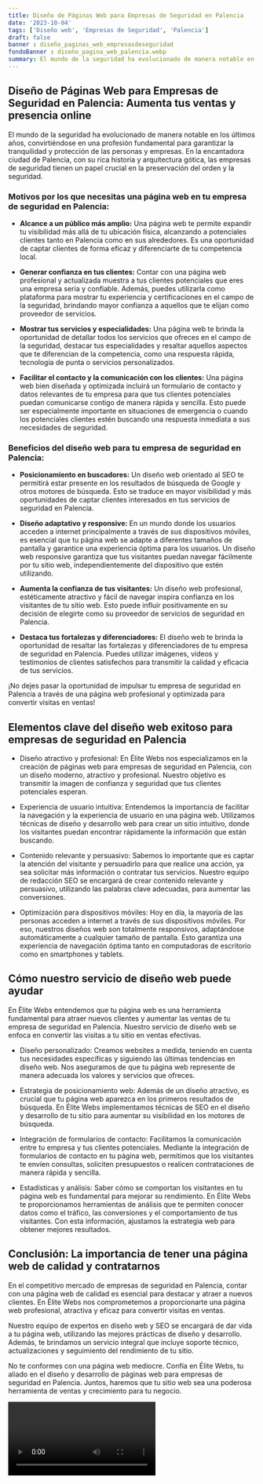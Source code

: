 ```yaml
---
title: Diseño de Páginas Web para Empresas de Seguridad en Palencia
date: '2023-10-04'
tags: ['Diseño web', 'Empresas de Seguridad', 'Palencia']
draft: false
banner : diseño_paginas_web_empresasdeseguridad
fondoBanner : diseño_pagina_web_palencia.webp
summary: El mundo de la seguridad ha evolucionado de manera notable en los últimos años, convirtiéndose en una profesión fundamental para garantizar la tranquilidad y protección de las personas y empresas. En la encantadora ciudad de Palencia, con su rica historia y arquitectura gótica, las empresas de seguridad tienen un papel crucial en la preservación del orden y la seguridad.
---
```


## Diseño de Páginas Web para Empresas de Seguridad en Palencia: Aumenta tus ventas y presencia online

El mundo de la seguridad ha evolucionado de manera notable en los últimos años, convirtiéndose en una profesión fundamental para garantizar la tranquilidad y protección de las personas y empresas. En la encantadora ciudad de Palencia, con su rica historia y arquitectura gótica, las empresas de seguridad tienen un papel crucial en la preservación del orden y la seguridad.

### Motivos por los que necesitas una página web en tu empresa de seguridad en Palencia:

- **Alcance a un público más amplio:** Una página web te permite expandir tu visibilidad más allá de tu ubicación física, alcanzando a potenciales clientes tanto en Palencia como en sus alrededores. Es una oportunidad de captar clientes de forma eficaz y diferenciarte de tu competencia local.

- **Generar confianza en tus clientes:** Contar con una página web profesional y actualizada muestra a tus clientes potenciales que eres una empresa seria y confiable. Además, puedes utilizarla como plataforma para mostrar tu experiencia y certificaciones en el campo de la seguridad, brindando mayor confianza a aquellos que te elijan como proveedor de servicios.

- **Mostrar tus servicios y especialidades:** Una página web te brinda la oportunidad de detallar todos los servicios que ofreces en el campo de la seguridad, destacar tus especialidades y resaltar aquellos aspectos que te diferencian de la competencia, como una respuesta rápida, tecnología de punta o servicios personalizados.

- **Facilitar el contacto y la comunicación con los clientes:** Una página web bien diseñada y optimizada incluirá un formulario de contacto y datos relevantes de tu empresa para que tus clientes potenciales puedan comunicarse contigo de manera rápida y sencilla. Esto puede ser especialmente importante en situaciones de emergencia o cuando los potenciales clientes estén buscando una respuesta inmediata a sus necesidades de seguridad.

### Beneficios del diseño web para tu empresa de seguridad en Palencia:

- **Posicionamiento en buscadores:** Un diseño web orientado al SEO te permitirá estar presente en los resultados de búsqueda de Google y otros motores de búsqueda. Esto se traduce en mayor visibilidad y más oportunidades de captar clientes interesados en tus servicios de seguridad en Palencia.

- **Diseño adaptativo y responsive:** En un mundo donde los usuarios acceden a internet principalmente a través de sus dispositivos móviles, es esencial que tu página web se adapte a diferentes tamaños de pantalla y garantice una experiencia óptima para los usuarios. Un diseño web responsive garantiza que tus visitantes puedan navegar fácilmente por tu sitio web, independientemente del dispositivo que estén utilizando.

- **Aumenta la confianza de tus visitantes:** Un diseño web profesional, estéticamente atractivo y fácil de navegar inspira confianza en los visitantes de tu sitio web. Esto puede influir positivamente en su decisión de elegirte como su proveedor de servicios de seguridad en Palencia.

- **Destaca tus fortalezas y diferenciadores:** El diseño web te brinda la oportunidad de resaltar las fortalezas y diferenciadores de tu empresa de seguridad en Palencia. Puedes utilizar imágenes, vídeos y testimonios de clientes satisfechos para transmitir la calidad y eficacia de tus servicios.

¡No dejes pasar la oportunidad de impulsar tu empresa de seguridad en Palencia a través de una página web profesional y optimizada para convertir visitas en ventas!

<GifSeo />

<Cta />

## Elementos clave del diseño web exitoso para empresas de seguridad en Palencia

- Diseño atractivo y profesional: En Élite Webs nos especializamos en la creación de páginas web para empresas de seguridad en Palencia, con un diseño moderno, atractivo y profesional. Nuestro objetivo es transmitir la imagen de confianza y seguridad que tus clientes potenciales esperan.

- Experiencia de usuario intuitiva: Entendemos la importancia de facilitar la navegación y la experiencia de usuario en una página web. Utilizamos técnicas de diseño y desarrollo web para crear un sitio intuitivo, donde los visitantes puedan encontrar rápidamente la información que están buscando.

- Contenido relevante y persuasivo: Sabemos lo importante que es captar la atención del visitante y persuadirlo para que realice una acción, ya sea solicitar más información o contratar tus servicios. Nuestro equipo de redacción SEO se encargará de crear contenido relevante y persuasivo, utilizando las palabras clave adecuadas, para aumentar las conversiones.

- Optimización para dispositivos móviles: Hoy en día, la mayoría de las personas acceden a internet a través de sus dispositivos móviles. Por eso, nuestros diseños web son totalmente responsivos, adaptándose automáticamente a cualquier tamaño de pantalla. Esto garantiza una experiencia de navegación óptima tanto en computadoras de escritorio como en smartphones y tablets.

## Cómo nuestro servicio de diseño web puede ayudar

En Élite Webs entendemos que tu página web es una herramienta fundamental para atraer nuevos clientes y aumentar las ventas de tu empresa de seguridad en Palencia. Nuestro servicio de diseño web se enfoca en convertir las visitas a tu sitio en ventas efectivas.

- Diseño personalizado: Creamos websites a medida, teniendo en cuenta tus necesidades específicas y siguiendo las últimas tendencias en diseño web. Nos aseguramos de que tu página web represente de manera adecuada los valores y servicios que ofreces.

- Estrategia de posicionamiento web: Además de un diseño atractivo, es crucial que tu página web aparezca en los primeros resultados de búsqueda. En Élite Webs implementamos técnicas de SEO en el diseño y desarrollo de tu sitio para aumentar su visibilidad en los motores de búsqueda.

- Integración de formularios de contacto: Facilitamos la comunicación entre tu empresa y tus clientes potenciales. Mediante la integración de formularios de contacto en tu página web, permitimos que los visitantes te envíen consultas, soliciten presupuestos o realicen contrataciones de manera rápida y sencilla.

- Estadísticas y análisis: Saber cómo se comportan los visitantes en tu página web es fundamental para mejorar su rendimiento. En Élite Webs te proporcionamos herramientas de análisis que te permiten conocer datos como el tráfico, las conversiones y el comportamiento de tus visitantes. Con esta información, ajustamos la estrategia web para obtener mejores resultados.

## Conclusión: La importancia de tener una página web de calidad y contratarnos

En el competitivo mercado de empresas de seguridad en Palencia, contar con una página web de calidad es esencial para destacar y atraer a nuevos clientes. En Élite Webs nos comprometemos a proporcionarte una página web profesional, atractiva y eficaz para convertir visitas en ventas.

Nuestro equipo de expertos en diseño web y SEO se encargará de dar vida a tu página web, utilizando las mejores prácticas de diseño y desarrollo. Además, te brindamos un servicio integral que incluye soporte técnico, actualizaciones y seguimiento del rendimiento de tu sitio.

No te conformes con una página web mediocre. Confía en Élite Webs, tu aliado en el diseño y desarrollo de páginas web para empresas de seguridad en Palencia. Juntos, haremos que tu sitio web sea una poderosa herramienta de ventas y crecimiento para tu negocio.

<Video />

<CtaBot job='Empresas de Seguridad' city='Palencia'/>

<Gmaps query='Palencia+españa+maps' />
